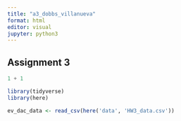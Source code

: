 ```yaml
---
title: "a3_dobbs_villanueva"
format: html
editor: visual
jupyter: python3
---
```


## Assignment 3

```python
1 + 1
```

```r

library(tidyverse)
library(here)
```

```r
ev_dac_data <- read_csv(here('data', 'HW3_data.csv'))
```
